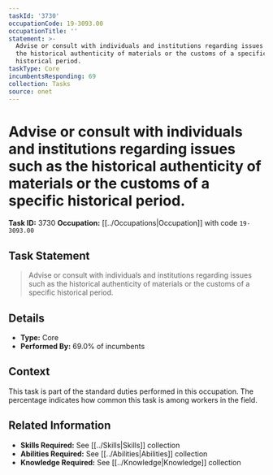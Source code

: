 ```yaml
---
taskId: '3730'
occupationCode: 19-3093.00
occupationTitle: ''
statement: >-
  Advise or consult with individuals and institutions regarding issues such as
  the historical authenticity of materials or the customs of a specific
  historical period.
taskType: Core
incumbentsResponding: 69
collection: Tasks
source: onet
---
```

# Advise or consult with individuals and institutions regarding issues such as the historical authenticity of materials or the customs of a specific historical period.

**Task ID:** 3730
**Occupation:** [[../Occupations|Occupation]] with code `19-3093.00`

## Task Statement

> Advise or consult with individuals and institutions regarding issues such as the historical authenticity of materials or the customs of a specific historical period.

## Details

- **Type:** Core
- **Performed By:** 69.0% of incumbents

## Context

This task is part of the standard duties performed in this occupation. The percentage indicates how common this task is among workers in the field.

## Related Information

- **Skills Required:** See [[../Skills|Skills]] collection
- **Abilities Required:** See [[../Abilities|Abilities]] collection
- **Knowledge Required:** See [[../Knowledge|Knowledge]] collection

